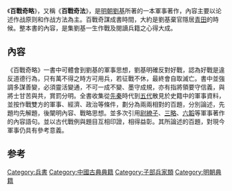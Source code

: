 《'''百戰奇略'''》，又稱《'''百戰奇法'''》，是[[明朝|明朝]][[刘伯温|劉基]]所著的一本軍事著作，內容主要以论述作战原则和作战方法為主。百戰奇謀成書時間，大約是劉基棄官隱居[[青田|青田]]的時候。整本書的內容，是集劉基一生作戰及閱讀兵籍之心得大成。

==內容==
《百戰奇略》一書中可體會到劉基的軍事思想，劉基明確反對好戰，認為好戰是違反道德行為，只有萬不得之時方可用兵，若征戰不休，最終會自取滅亡。書中並強調多謀善變，必須靈活變通，不可一成不變、墨守成規，亦有指將領要守信義，與將士甘苦與共，賞罰分明。全書收集從[[先秦|先秦]]時代到[[五代|五代]]散見於史籍中的軍事資料，並按作戰雙方的軍事、經濟、政治等條件，劃分為兩兩相對的百題，分別論述，先題均先解題，後闡明內容、戰略思想。並多次引用[[尉繚子|尉繚子]]、[[三略|三略]]、[[六韜|六韜]]等軍事著作的內容語句。並以古代戰例與題目互相印證，相得益彰。其所論述的百題，對現今軍事仍具有參考意義。

==参考==
{{Wikisource|百戰奇略}}

{{Chinese literature-stub}}

[[Category:兵書|Category:兵書]]
[[Category:中國古典典籍|Category:中國古典典籍]]
[[Category:子部兵家類|Category:子部兵家類]]
[[Category:明朝典籍|Category:明朝典籍]]